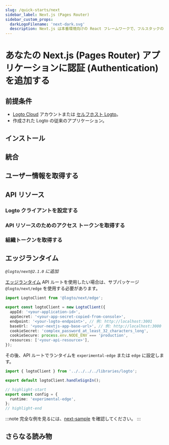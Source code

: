 ```yaml
---
slug: /quick-starts/next
sidebar_label: Next.js (Pages Router)
sidebar_custom_props:
  darkLogoFilename: 'next-dark.svg'
  description: Next.js は本番環境向けの React フレームワークで、フルスタックの React アプリを簡単に構築でき、組み込みの SSR を備えています。
---
```




# あなたの Next.js (Pages Router) アプリケーションに認証 (Authentication) を追加する

<GuideTip />

## 前提条件

- [Logto Cloud](https://cloud.logto.io) アカウントまたは [セルフホスト Logto](/introduction/set-up-logto-oss)。
- 作成された Logto の従来のアプリケーション。

## インストール

<Installation />

## 統合

<Integration />

## ユーザー情報を取得する

<GetUserInformation />

## API リソース

<ApiResourcesDescription />

### Logto クライアントを設定する

<ConfigApiResources />

### API リソースのためのアクセス トークンを取得する

<FetchAccessTokenForApiResources />

### 組織トークンを取得する

<FetchOrganizationTokenForUser />

## エッジランタイム

_`@logto/next@2.1.0` に追加_

[エッジランタイム](https://nextjs.org/docs/app/building-your-application/rendering/edge-and-nodejs-runtimes) API ルートを使用したい場合は、サブパッケージ `@logto/next/edge` を使用する必要があります。

```ts title="libraries/logto.ts"
import LogtoClient from '@logto/next/edge';

export const logtoClient = new LogtoClient({
  appId: '<your-application-id>',
  appSecret: '<your-app-secret-copied-from-console>',
  endpoint: '<your-logto-endpoint>', // 例: http://localhost:3001
  baseUrl: '<your-nextjs-app-base-url>', // 例: http://localhost:3000
  cookieSecret: 'complex_password_at_least_32_characters_long',
  cookieSecure: process.env.NODE_ENV === 'production',
  resources: ['<your-api-resource>'],
});
```

その後、API ルートでランタイムを `experimental-edge` または `edge` に設定します。

```ts title="pages/api/logto/sign-in.ts"
import { logtoClient } from '../../../../libraries/logto';

export default logtoClient.handleSignIn();

// highlight-start
export const config = {
  runtime: 'experimental-edge',
};
// highlight-end
```

:::note
完全な例を見るには、[next-sample](https://github.com/logto-io/js/tree/master/packages/next-sample) を確認してください。
:::

## さらなる読み物

<FurtherReadings />
